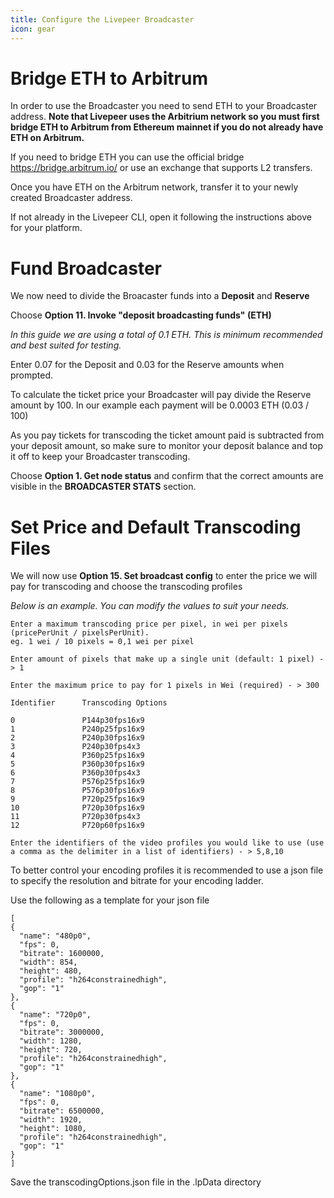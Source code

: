 ```yaml
---
title: Configure the Livepeer Broadcaster
icon: gear
---
```


# Bridge ETH to Arbitrum

In order to use the Broadcaster you need to send ETH to your Broadcaster address. **Note that Livepeer uses the Arbitrium network so you must first bridge ETH to Arbitrum from Ethereum mainnet if you do not already have ETH on Arbitrum.**

If you need to bridge ETH you can use the official bridge https://bridge.arbitrum.io/ or use an exchange that supports L2 transfers.

Once you have ETH on the Arbitrum network, transfer it to your newly created Broadcaster address.

If not already in the Livepeer CLI, open it following the instructions above for your platform.

# Fund Broadcaster
We now need to divide the Broacaster funds into a **Deposit** and **Reserve**

Choose **Option 11. Invoke "deposit broadcasting funds" (ETH)**

*In this guide we are using a total of 0.1 ETH.  This is minimum recommended and best suited for testing.*

Enter 0.07 for the Deposit and 0.03 for the Reserve amounts when prompted.

To calculate the ticket price your Broadcaster will pay divide the Reserve amount by 100.  In our example each payment will be 0.0003 ETH (0.03 / 100)

As you pay tickets for transcoding the ticket amount paid is subtracted from your deposit amount, so make sure to monitor your deposit balance and top it off to keep your Broadcaster transcoding.

Choose **Option 1. Get node status** and confirm that the correct amounts are visible in the **BROADCASTER STATS** section.

# Set Price and Default Transcoding Files 
We will now use **Option 15. Set broadcast config** to enter the price we will pay for transcoding and choose the transcoding profiles

*Below is an example.  You can modify the values to suit your needs.*
```
Enter a maximum transcoding price per pixel, in wei per pixels (pricePerUnit / pixelsPerUnit).
eg. 1 wei / 10 pixels = 0,1 wei per pixel

Enter amount of pixels that make up a single unit (default: 1 pixel) - > 1

Enter the maximum price to pay for 1 pixels in Wei (required) - > 300

Identifier      Transcoding Options

0               P144p30fps16x9
1               P240p25fps16x9
2               P240p30fps16x9
3               P240p30fps4x3
4               P360p25fps16x9
5               P360p30fps16x9
6               P360p30fps4x3
7               P576p25fps16x9
8               P576p30fps16x9
9               P720p25fps16x9
10              P720p30fps16x9
11              P720p30fps4x3
12              P720p60fps16x9

Enter the identifiers of the video profiles you would like to use (use a comma as the delimiter in a list of identifiers) - > 5,8,10
```
To better control your encoding profiles it is recommended to use a json file to specify the resolution and bitrate for your encoding ladder.

Use the following as a template for your json file
```
[
{
  "name": "480p0",
  "fps": 0,
  "bitrate": 1600000,
  "width": 854,
  "height": 480,
  "profile": "h264constrainedhigh",
  "gop": "1"
},
{
  "name": "720p0",
  "fps": 0,
  "bitrate": 3000000,
  "width": 1280,
  "height": 720,
  "profile": "h264constrainedhigh",
  "gop": "1"
},
{
  "name": "1080p0",
  "fps": 0,
  "bitrate": 6500000,
  "width": 1920,
  "height": 1080,
  "profile": "h264constrainedhigh",
  "gop": "1"
}
]
```
Save the transcodingOptions.json file in the .lpData directory